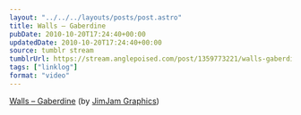 ```yaml
---
layout: "../../../layouts/posts/post.astro"
title: Walls – Gaberdine
pubDate: 2010-10-20T17:24:40+00:00
updatedDate: 2010-10-20T17:24:40+00:00
source: tumblr stream
tumblrUrl: https://stream.anglepoised.com/post/1359773221/walls-gaberdine-by-jimjam-graphics
tags: ["linklog"]
format: "video"
---
```



<Vimeo id="https://vimeo.com/15152194" />

[Walls &#8211; Gaberdine][1] (by [JimJam Graphics][2])

[1]: https://vimeo.com/15152194
[2]: https://vimeo.com/jimjam

